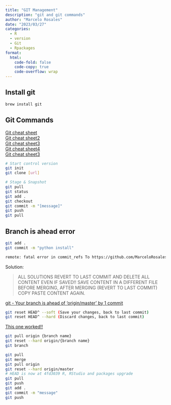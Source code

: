 ```yaml
---
title: "GIT Management"
description: "git and git commands"
author: "Marcelo Rosales"
date: "2023/03/27"
categories:
  - R
  - version
  - Git
  - Rpackages
format: 
  html: 
    code-fold: false
    code-copy: true
    code-overflow: wrap
---
```


## Install git

```.bash
brew install git   
```

## Git Commands

[Git cheat sheet](https://education.github.com/git-cheat-sheet-education.pdf){target="_blank"}\
[Git cheat sheet2](https://about.gitlab.com/images/press/git-cheat-sheet.pdf){target="_blank"}\
[Git cheat sheet3](https://github.com/WebDevStudios/CLI-Cheat-Sheet/blob/master/git-commands.md){target="_blank"}\
[Git cheat sheet4](https://gist.github.com/akras14/3d242d80af8388ebca60){target="_blank"}\
[Git cheat sheet3](){target="_blank"}

``` .bash
# Start control version
git init
git clone [url]

# Stage & Snapshot
git pull
git status
git add .
git checkout
git commit -m "[message]"
git push
git pull
```

## Branch is ahead error

``` .bash
git add .
git commit -m "python install"
```

```.bash
remote: fatal error in commit_refs To https://github.com/MarceloRosales/Quarto_website_test01.git ! \[remote rejected\] master -> master (failure) **error: failed to push some refs to 'https://github.com/MarceloRosales/Quarto_website_test01.git'**
```

Solution:

> ALL SOLUTIONS REVERT TO LAST COMMIT AND DELETE ALL CONTENT EVEN IF SAVED!! SAVE CONTENT IN A DIFFERENT FILE BEFORE MERGING, AFTER MERGING (REVERT TO LAST COMMIT) COPY PASTE CONTENT AGAIN.

[git - Your branch is ahead of 'origin/master' by 1 commit](https://stackoverflow.com/questions/10169328/git-your-branch-is-ahead-of-origin-master-by-1-commit){target="_blank"}

``` bash
git reset HEAD^ --soft (Save your changes, back to last commit)
git reset HEAD^ --hard (Discard changes, back to last commit)
```

[This one worked!!](https://www.nblog09.com/w/2019/01/24/git-ahead/){target="_blank"}

``` .bash
git pull origin {branch name}
git reset --hard origin/{branch name}
git branch
```

``` .bash
git pull     
git merge 
git pull origin
git reset --hard origin/master
# HEAD is now at 4fd3039 R, RStudio and packages upgrade
git pull
git push
git add .
git commit -m "message"
git push
```
